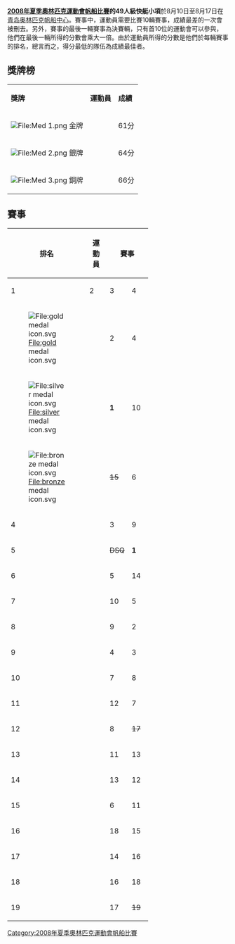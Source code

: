 {{2008年夏季奧林匹克運動會帆船比賽}}

'''[[2008年夏季奧林匹克運動會帆船比賽|2008年夏季奧林匹克運動會帆船比賽]]的49人級快艇小項'''於8月10日至8月17日在[[青岛奥林匹克帆船中心|青岛奥林匹克帆船中心]]。賽事中，運動員需要比賽10輛賽事，成績最差的一次會被刪去。另外，賽事的最後一輛賽事為決賽輛，只有首10位的運動會可以參與，他們在最後一輛所得的分數會乘大一倍。由於運動員所得的分數是他們於每輛賽事的排名，總言而之，得分最低的隊伍為成績最佳者。

== 獎牌榜 ==
{| class="wikitable"
|- bgcolor="#efefef"
| '''獎牌'''
| '''運動員'''
| '''成績'''
|-
| bgcolor="gold" | [[File:Med_1.png|File:Med 1.png]] 金牌
| {{flagIOCathlete|[[约纳斯·瓦勒|约纳斯·瓦勒]]|DEN|2008年夏季}}<br />{{flagIOCathlete|[[马丁·基尔克特普·易卜生|马丁·基尔克特普·易卜生]]|DEN|2008年夏季}}||61分
|-
| bgcolor="silver" | [[File:Med_2.png|File:Med 2.png]] 銀牌
| {{flagIOCathlete|[[伊克尔·马丁内斯|伊克尔·马丁内斯]]|ESP|2008年夏季}}<br />{{flagIOCathlete|[[哈维尔·费尔南德斯|哈维尔·费尔南德斯]]|ESP|2008年夏季}}||64分
|-
| bgcolor="cc9966" | [[File:Med_3.png|File:Med 3.png]] 銅牌
| {{flagIOCathlete|[[扬-彼得·佩科尔特|扬-彼得·佩科尔特]]|GER|2008年夏季}}<br />{{flagIOCathlete|[[汉内斯·佩科尔特|汉内斯·佩科尔特]]|GER|2008年夏季}}||66分
|}

== 賽事 ==
{|  class="wikitable" style="text-align:center;"
!rowspan="2"| 排名
!rowspan="2"| 運動員
!colspan="16"| 賽事
!rowspan="2"|總成績
|-
!width=30|1
!width=30|2
!width=30|3
!width=30|4
!width=30|5
!width=30|6
!width=30|7
!width=30|8
!width=30|9
!width=30|10
!width=30|11
!width=30|12
!width=30|13
!width=30|14
!width=30|15
!width=30|M
|-
|[[File:gold_medal_icon.svg|File:gold medal icon.svg]]
|align="left"|{{flagIOCathlete|[[约纳斯·瓦勒|约纳斯·瓦勒]] 、 [[马丁·基尔克特普·易卜生|马丁·基尔克特普·易卜生]]|DEN|2008 Summer}}
|2 ||4 ||<s>10</s> ||4 ||2 ||3 ||4 ||2 ||9 ||2 ||7 ||8 ||取消 ||取消 ||取消 ||14 || '''61.0'''
|-
|[[File:silver_medal_icon.svg|File:silver medal icon.svg]]
|align="left"|{{flagIOCathlete|[[伊克尔·马丁内斯|伊克尔·马丁内斯]] 、 [[哈维尔·费尔南德斯|哈维尔·费尔南德斯]]|ESP|2008 Summer}}
|'''1''' ||10 ||17 ||2 ||<s>OCS</s> ||5 ||7 ||10 ||3 ||4 ||'''1''' ||2 ||取消 ||取消 ||取消 ||'''2''' || '''64.0'''
|-
|[[File:bronze_medal_icon.svg|File:bronze medal icon.svg]]
|align="left"|{{flagIOCathlete|[[扬-彼得·佩科尔特|扬-彼得·佩科尔特]] 、 [[汉内斯·佩科尔特|汉内斯·佩科尔特]] |GER|2008 Summer}}
|<s>15</s> ||6 ||11 ||6 ||3 ||2 ||2 ||12 ||4 ||5 ||4 ||7 ||取消 ||取消 ||取消 ||4 || '''66.0'''
|-
|4
|align="left"|{{flagIOCathlete|[[皮耶罗·西贝洛|皮耶罗·西贝洛]]  、 [[詹弗兰科·西贝洛|詹弗兰科·西贝洛]]|ITA|2008 Summer}}
|3 ||9 ||'''1''' ||'''1''' ||6 ||9 ||3 ||8 ||12 ||<s>17</s> ||3 ||3 ||取消 ||取消 ||取消 ||8 || '''66.0'''
|- 
|5 
|align="left"|{{flagIOCathlete|[[内森·奥特里奇|内森·奥特里奇]]  、 [[本·奥斯汀|本·奥斯汀]] |AUS|2008 Summer}}
|<s>DSQ</s> || '''1''' ||7 ||3 ||'''1''' ||'''1''' ||6 ||4 ||6 ||12 ||2 ||18 ||取消 ||取消 ||取消 ||12 || '''73.0'''
|-
|6
|align="left"|{{flagIOCathlete|[[蒂姆·沃德洛|蒂姆·沃德洛]] 、 [[克里斯·拉斯特|克里斯·拉斯特]] |USA|2008 Summer}}
|5 ||14 ||15 ||<s>16</s> ||5 ||10 ||'''1''' ||'''1''' ||'''1''' ||3 ||8 ||4 ||取消 ||取消 ||取消 ||22 || '''89.0'''
|- 
|7
|align="left"|{{flagIOCathlete|[[安德烈·丰塞卡|安德烈·丰塞卡]]  、 [[罗德里戈·杜阿尔特|罗德里戈·杜阿尔特]]|BRA|2008 Summer}}
|10 ||5 ||8 ||9 ||9 ||4 ||12 ||5 ||11 ||'''1''' ||9 ||<s>13</s> ||取消 ||取消 ||取消 ||16 || '''99.0'''
|-
|8
|align="left"|{{flagIOCathlete|[[尼科·卢策·马克·德莱·卡特|尼科·卢策·马克·德莱·卡特]] 、 [[尼古劳斯·雷施|尼古劳斯·雷施]]|AUT|2008 Summer}}
|9 ||2 ||<s>14</s> ||8 ||13 ||7 ||5 ||7 ||7 ||13 ||5 ||'''1''' ||取消 ||取消 ||取消 ||22 || '''99.0'''
|- 
|9
|align="left"|{{flagIOCathlete|[[史蒂维·莫里森|史蒂维·莫里森]] 、 [[本·罗兹|本·罗兹]] |GBR|2008 Summer}}
|4 ||3 ||5 ||14 ||14 ||15 ||<s>OCS</s> ||3 ||2 ||8 ||11 ||15 ||取消 ||取消 ||取消 ||6 || '''100.0'''
|-
|10
|align="left"|{{flagIOCathlete|[[埃马纽埃尔·迪延|埃马纽埃尔·迪延]]  、 [[亚恩·罗什里厄|亚恩·罗什里厄]] |FRA|2008 Summer}}
|7 ||8 ||4 ||5 ||11 ||13 ||11 ||13 ||14 ||7 ||6 ||<s>17</s> ||取消 ||取消 ||取消 ||10 || '''109.0'''
|-
|11
|align="left"|{{flagIOCathlete|[[若热·利马|若热·利马]] 、 [[弗朗西斯科·安德拉德|弗朗西斯科·安德拉德]]|POR|2008 Summer}}
|12 ||7 ||9 ||11 ||4 ||<s>DNS</s> ||10 ||6 ||5 ||11 ||13 ||12 ||取消 ||取消 ||取消 ||- || '''100.0'''
|-
|12
|align="left"|{{flagIOCathlete|[[石桥显|石桥显]] 、 [[牧野幸雄|牧野幸雄]]|JPN|2008 Summer}}
|8 ||<s>17</s> ||3 ||13 ||8 ||12 ||8 ||9 ||17 ||6 ||14 ||5 ||取消 ||取消 ||取消 ||- || '''103.0'''
|-
|13
|align="left"|{{flagIOCathlete|[[克里斯托弗·贡德森|克里斯托弗·贡德森]] 、 [[弗罗德·博维姆|弗罗德·博维姆]]|NOR|2008 Summer}}
|11 ||13 ||18 ||7 ||10 ||8 ||14 ||11 ||13 ||<s>19</s> ||12 ||11 ||取消 ||取消 ||取消 ||- || '''128.0'''
|-
|14
|align="left"|{{flagIOCathlete|[[戈登·库克|戈登·库克]]  、 [[Ben_Remocker|Ben Remocker]]|CAN|2008 Summer}}
|13 ||12 ||13 ||10 ||7 ||6 ||16 ||16 ||10 ||<s>18</s> ||15 ||16 ||取消 ||取消 ||取消 ||- || '''134.0'''
|-
|15
|align="left"|{{flagIOCathlete|[[罗季翁·卢卡|罗季翁·卢卡]] 、 [[格奥尔基·列昂丘克|格奥尔基·列昂丘克]]|UKR|2008 Summer}}
|6 ||11 ||12 ||15 ||<s>DSQ</s> ||OCS ||13 ||15 ||8 ||15 ||10 ||14 ||取消 ||取消 ||取消 ||- || '''139.0'''
|-
|16
|align="left"|{{flagIOCathlete|[[马尔钦·柴可夫斯基|马尔钦·柴可夫斯基]] 、 [[克日什托夫·凯尔科夫斯基|克日什托夫·凯尔科夫斯基]]|POL|2008 Summer}}
|18 ||15 ||6 ||12 ||15 ||14 ||18 ||18 ||16 ||9 ||<s>19</s> ||6 ||取消 ||取消 ||取消 ||- || '''147.0'''
|-
|17
|align="left"|{{flagIOCathlete|[[帕夫莱·科斯托夫|帕夫莱·科斯托夫]] 、 [[佩塔尔·楚帕奇|佩塔尔·楚帕奇]] |CRO|2008 Summer}}
|14 ||16 ||16 ||18 ||<s>OCS</s> ||11 ||9 ||19 ||18 ||10 ||17 ||10 ||取消 ||取消 ||取消 ||- || '''158.0'''
|-
|18
|align="left"|{{flagIOCathlete|[[约纳斯·林德贝里|约纳斯·林德贝里]]  、 [[卡尔·托伦|卡尔·托伦]] |SWE|2008 Summer}}
|16 ||18 ||2 ||17 ||12 ||16 ||17 ||14 ||19 ||16 ||16 ||<s>OCS</s> ||取消 ||取消 ||取消 ||- || '''163.0'''
|-
|19
|align="left"|{{flagIOCathlete|[[李非|李非]] 、 [[胡賢強|胡賢強]]|CHN|2008 Summer}}
|17 ||<s>19</s> ||19 ||19 ||16 ||17 ||15 ||17 ||15 ||14 ||18 ||9 ||取消 ||取消 ||取消 ||- || '''176.0'''
|}

[[Category:2008年夏季奧林匹克運動會帆船比賽|Category:2008年夏季奧林匹克運動會帆船比賽]]